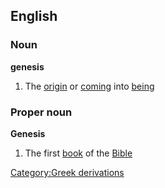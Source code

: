 ==English==
===Noun===
'''genesis'''
#The [[origin]] or [[coming]] into [[being]]
===Proper noun===
{{wikipedia}}
'''Genesis'''
#The first [[book]] of the [[Bible]]
[[Category:Greek derivations]]